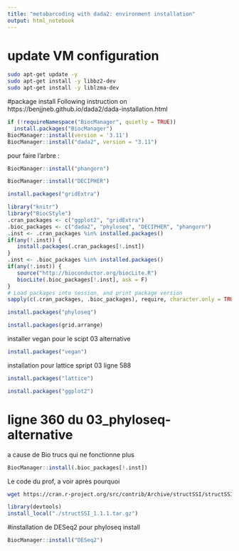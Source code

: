 ```yaml
---
title: "metabarcoding with dada2: environment installation"
output: html_notebook
---
```

# update VM configuration
``` bash
sudo apt-get update -y 
sudo apt-get install -y libbz2-dev
sudo apt-get install -y liblzma-dev
```
#package install
Following instruction on https://benjjneb.github.io/dada2/dada-installation.html
```r
if (!requireNamespace("BiocManager", quietly = TRUE))
  install.packages("BiocManager")
BiocManager::install(version = '3.11')
BiocManager::install("dada2", version = "3.11")
```


pour faire l'arbre :

```r
BiocManager::install("phangorn")
```

```r
BiocManager::install("DECIPHER")
```


```r
install.packages("gridExtra")
```


```r
library("knitr")
library("BiocStyle")
.cran_packages <- c("ggplot2", "gridExtra")
.bioc_packages <- c("dada2", "phyloseq", "DECIPHER", "phangorn")
.inst <- .cran_packages %in% installed.packages()
if(any(!.inst)) {
   install.packages(.cran_packages[!.inst])
}
.inst <- .bioc_packages %in% installed.packages()
if(any(!.inst)) {
   source("http://bioconductor.org/biocLite.R")
   biocLite(.bioc_packages[!.inst], ask = F)
}
# Load packages into session, and print package version
sapply(c(.cran_packages, .bioc_packages), require, character.only = TRUE)
```


```r
install.packages("phyloseq")
```

```r
install.packages(grid.arrange)
```
installer vegan pour le scipt 03 alternative

```r
install.packages("vegan")
```



installation pour lattice spript 03 ligne 588

```r
install.packages("lattice")
```


```r
install.packages("ggplot2")
```

# ligne 360 du 03_phyloseq-alternative
a cause de Bio trucs qui ne fonctionne plus 

```r
BiocManager::install(.bioc_packages[!.inst])
```



Le code du prof, a voir après pourquoi 

```bash
wget https://cran.r-project.org/src/contrib/Archive/structSSI/structSSI_1.1.1.tar.gz
```

```r
library(devtools)
install_local("./structSSI_1.1.1.tar.gz")
```

#installation de DESeq2 pour phyloseq install 

```r
BiocManager::install("DESeq2")
```


